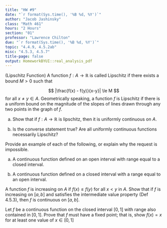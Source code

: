 ```yaml
---
title: "HW #9"
date: "`r format(Sys.time(), '%B %d, %Y')`"
author: "Jacob Jashinsky"
class: "Math 461"
hours: "2 Hours"
section: "01"
professor: "Lawrence Chilton"
due: "`r format(Sys.time(), '%B %d, %Y')`"
topic: "4.4.9, 4.5.2ab"
misc: "4.5.3, 4.5.7"
title-page: false
output: HomeworkBYUI::real_analysis_pdf
---
```

<!------------------------------------------------------------------------------>
<!------------------------------- Question 01 ---------------------------------->
<!------------------------------------------------------------------------------>
\exercise{4.4.9}

(Lipschitz Function) A function $f: A \to \mathbb{R}$ is called Lipschitz if there exists a bound $M > 0$ such that 

$$
|\frac{f(x) - f(y)}{x-y}| \le M
$$
for all $x \ne y \in A$. Geometrically speaking, a function $f$ is Lipschitz if there is a uniform bound on the magnitude of the slopes of lines drawn through any two points in the graph of $f$.

a) Show that if $f: A \to \mathbb{R}$ is lipschitz, then it is uniformly continuous on $A$. 


\begin{solution}
Let $\epsilon > 0$ and $\delta = \epsilon/M$.

$$
\begin{aligned}
|x - y| &< \delta \\
|x - y| &< \epsilon/M \\
M|x - y| &< \epsilon \\
|f(x) - f(y)| < M|x - y| &< \epsilon \\
|f(x) - f(y)| &< \epsilon 
\end{aligned}
$$

Thus $f$ is uniformly continuous. 
\end{solution}

b) Is the converse statement true? Are all uniformly continuous functions necessarily Lipschitz?

\begin{solution}
The converse is not true. $f(x) = \sqrt{x}$ is uniformly continuous, but it is not Lipschitz.

$$
\frac{|\sqrt{x} - \sqrt{y}|}{|x-y|} = \frac{|\sqrt{x} - \sqrt{y}|}{|(\sqrt{x} - \sqrt{y})(\sqrt{x} + \sqrt{y})|} = \frac{1}{|\sqrt{x} + \sqrt{y})|}
$$
The above expression can be bounded by an $M$ except when $x=y=0$. Thus $f(x) = \sqrt{x}$ is not Lipschitz.
\end{solution}

\newpage


<!------------------------------------------------------------------------------>
<!------------------------------- Question 02 ---------------------------------->
<!------------------------------------------------------------------------------>
\exercise{4.5.2ab}

Provide an example of each of the following, or explain why the request is impossible. 

a) A continuous function defined on an open interval with range equal to a closed interval. 

\begin{solution}
Let $f(x) = 1$

This range will always be 1, which will be closed because its an isolated point.  
\end{solution}

b) A continuous function defined on a closed interval with a range equal to an open interval. 

\begin{solution}
If these intervals were bounded then by the intermediate value theorem this would be impossible. However, if you let intervals be unbounded, then we can consider $\mathbb{R}$ as a closed and open set. Therefore $f(x) = x$ is defined on a closed set and maps to an open set.    
\end{solution}


\newpage
<!------------------------------------------------------------------------------>
<!------------------------------- Question 03 ---------------------------------->
<!------------------------------------------------------------------------------>
\exercise{4.5.3}

A function $f$ is increasing on $A$ if $f(x) \le f(y)$ for all $x < y$ in $A$. Show that if $f$ is increasing on $[a,b]$ and satisfies the intermediate value property (Def 4.5.3), then $f$ is continuous on $[a,b]$.

\begin{solution}
Let the function be strictly increasing on the domain, and satisfy the intermediate value property. This implies that for all $f(x) < L < f(y)$ there exist a $c$ such that $a < c < b$ and $f(c) = L$. \\ 

Characterizations of Continuity says that for all $V_\epsilon(f(c))$, there exists a $V_\delta(c)$ with the property that $x \in V_\delta(c)$ implies $f(x) \in V_\epsilon(f(c))$. \\

Because the intermediate value property is satisfied and the function is strictly increasing, then for any $\epsilon$ neighborhood around $f(c)$, it will always be possible to find a $\delta$ neighborhood around $c$. Thus the function must be continuous. 
\end{solution}



<!------------------------------------------------------------------------------>
<!------------------------------- Question 04 ---------------------------------->
<!------------------------------------------------------------------------------>
\exercise{4.5.7}

Let $f$ be a continuous function on the closed interval $[0,1]$ with range also contained in $[0,1]$. Prove that $f$ must have a fixed point; that is, show $f(x) = x$ for at least one value of $x \in [0,1]$

\begin{solution}
I will show that $f(x) = x$ exists. \\

Since the range is contained in $[0,1]$ and by the intermediate value theorem, there exists at least one point, $c \in [0,1]$, where $f(c) = x$. \\

But since $x$ is also an element of the domain, and every element in the domain is mapped to the range. There will always exists a point $c$ in the domain such that $f(c) = c$, maps back to itself. Thus a fixed point exists. 
\end{solution}
